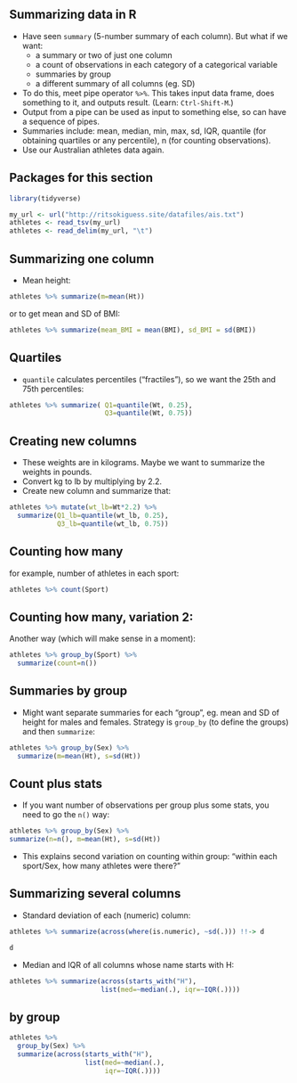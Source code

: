 ## Summarizing data in R
- Have seen `summary` (5-number summary of each column). But what
if we want:
  - a summary or two of just one column
  - a count of observations in each category of a categorical variable
  - summaries by group
  - a different summary of all columns (eg. SD)
- To do this, meet pipe operator `%>%`. This takes input data frame,
does something to it, and outputs result. (Learn: `Ctrl-Shift-M`.) 
- Output from a pipe can be used as input to something else, so can
have a sequence of pipes.
- Summaries include: mean, median, min, max, sd, IQR, quantile (for
obtaining quartiles or any percentile), n (for counting observations).
- Use our Australian athletes data again.

## Packages for this section

```r
library(tidyverse)
```

```r
my_url <- url("http://ritsokiguess.site/datafiles/ais.txt")
athletes <- read_tsv(my_url)
athletes <- read_delim(my_url, "\t")
```


## Summarizing one column
- Mean height: 

```r
athletes %>% summarize(m=mean(Ht))
```

or to get mean and SD of BMI:

```r
athletes %>% summarize(meam_BMI = mean(BMI), sd_BMI = sd(BMI))
```

## Quartiles

- `quantile` calculates percentiles ("fractiles"), so we want the 25th and 75th
percentiles:


```r
athletes %>% summarize( Q1=quantile(Wt, 0.25),
                        Q3=quantile(Wt, 0.75))
```

## Creating new columns

- These weights are in kilograms. Maybe we want to summarize the
weights in pounds.
- Convert kg to lb by multiplying by 2.2.
- Create new column and summarize that: 

```r
athletes %>% mutate(wt_lb=Wt*2.2) %>%
  summarize(Q1_lb=quantile(wt_lb, 0.25),
            Q3_lb=quantile(wt_lb, 0.75))
```

## Counting how many
for example, number of athletes in
each sport: 

```r
athletes %>% count(Sport)
```

## Counting how many, variation 2:

Another way (which will make sense
in a moment):

\small
```r
athletes %>% group_by(Sport) %>%
  summarize(count=n())
```
\normalsize

## Summaries by group
- Might want separate summaries for each “group”, eg. mean and SD
of height for males and females. Strategy is `group_by` (to define the
groups) and then `summarize`: 

```r
athletes %>% group_by(Sex) %>% 
  summarize(m=mean(Ht), s=sd(Ht))
```

## Count plus stats

- If you want number of observations per group plus some stats, you need to
go the `n()` way:

```r
athletes %>% group_by(Sex) %>%
summarize(n=n(), m=mean(Ht), s=sd(Ht))
```

- This explains second variation on counting within group: “within each
sport/Sex, how many athletes were there?”

## Summarizing several columns

- Standard deviation of each (numeric) column: 


\small

```r
athletes %>% summarize(across(where(is.numeric), ~sd(.))) !!-> d
```

\scriptsize

```r
d
```

\normalsize

- Median and IQR of all columns whose name starts with H: 

\small
```r
athletes %>% summarize(across(starts_with("H"),
                       list(med=~median(.), iqr=~IQR(.))))
```
\normalsize


## by group

```r
athletes %>% 
  group_by(Sex) %>% 
  summarize(across(starts_with("H"), 
                   list(med=~median(.), 
                        iqr=~IQR(.))))
```
